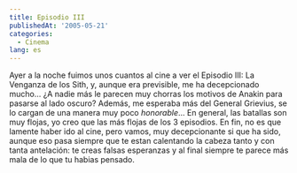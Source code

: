 ```yaml
---
title: Episodio III
publishedAt: '2005-05-21'
categories:
  - Cinema
lang: es
---
```


Ayer a la noche fuimos unos cuantos al cine a ver el Episodio III: La Venganza de los Sith, y, aunque era previsible, me ha decepcionado mucho... ¿A nadie más le parecen muy chorras los motivos de Anakin para pasarse al lado oscuro? Además, me esperaba más del General Grievius, se lo cargan de una manera muy poco _honorable_... En general, las batallas son muy flojas, yo creo que las más flojas de los 3 episodios. En fin, no es que lamente haber ido al cine, pero vamos, muy decepcionante si que ha sido, aunque eso pasa siempre que te estan calentando la cabeza tanto y con tanta antelación: te creas falsas esperanzas y al final siempre te parece más mala de lo que tu habias pensado.
